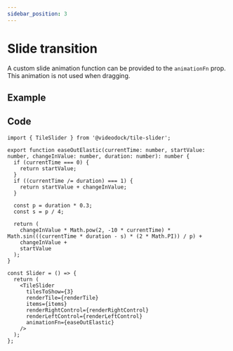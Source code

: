 ```yaml
---
sidebar_position: 3
---
```


# Slide transition

A custom slide animation function can be provided to the `animationFn` prop. This animation is not used when dragging.

## Example


<TileSlider tilesToShow={3} renderTile={renderTile} items={items} renderRightControl={renderRightControl} renderLeftControl={renderLeftControl} animationFn={easeOutElastic} />

## Code

```tsx
import { TileSlider } from '@videodock/tile-slider';

export function easeOutElastic(currentTime: number, startValue: number, changeInValue: number, duration: number): number {
  if (currentTime === 0) {
    return startValue;
  }
  if ((currentTime /= duration) === 1) {
    return startValue + changeInValue;
  }

  const p = duration * 0.3;
  const s = p / 4;

  return (
    changeInValue * Math.pow(2, -10 * currentTime) * Math.sin(((currentTime * duration - s) * (2 * Math.PI)) / p) +
    changeInValue +
    startValue
  );
}

const Slider = () => {
  return (
    <TileSlider
      tilesToShow={3}
      renderTile={renderTile}
      items={items}
      renderRightControl={renderRightControl}
      renderLeftControl={renderLeftControl}
      animationFn={easeOutElastic}
    />
  );
};
```
